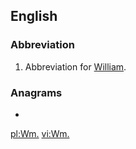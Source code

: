 ==English==

===Abbreviation===
{{rfc-header|Abbreviation}}
{{head|en|abbreviation}}
# Abbreviation for [[William]].

===Anagrams===
* {{l|en|MW}}

[[pl:Wm.]]
[[vi:Wm.]]